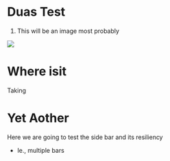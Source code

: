 # Duas Test 

1. This will be an image most probably 

<img src="https://i0.wp.com/barkateraza.com/wp-content/uploads/2021/03/Ramadan-Daily-Duas-Day-1.jpg"></img>

# Where isit 

Taking 

# Yet Aother 

Here we are going to test the side bar and its resiliency 
- Ie., multiple bars 

